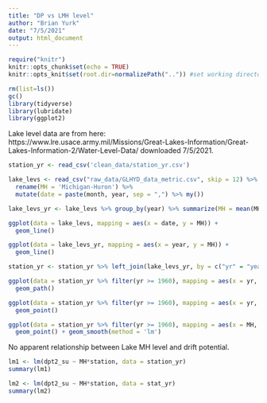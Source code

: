 ```yaml
---
title: "DP vs LMH level"
author: "Brian Yurk"
date: "7/5/2021"
output: html_document
---
```


```r
require("knitr")
knitr::opts_chunk$set(echo = TRUE)
knitr::opts_knit$set(root.dir=normalizePath("..")) #set working directory to the project directory
```

```r
rm(list=ls())
gc()
library(tidyverse)
library(lubridate)
library(ggplot2)
```

Lake level data are from here: https://www.lre.usace.army.mil/Missions/Great-Lakes-Information/Great-Lakes-Information-2/Water-Level-Data/ downloaded 7/5/2021.

```r
station_yr <- read_csv('clean_data/station_yr.csv')

lake_levs <- read_csv("raw_data/GLHYD_data_metric.csv", skip = 12) %>%
  rename(MH = 'Michigan-Huron') %>%
  mutate(date = paste(month, year, sep = ",") %>% my())

lake_levs_yr <- lake_levs %>% group_by(year) %>% summarize(MH = mean(MH))
```


```r
ggplot(data = lake_levs, mapping = aes(x = date, y = MH)) +
  geom_line()

ggplot(data = lake_levs_yr, mapping = aes(x = year, y = MH)) +
  geom_line()
```


```r
station_yr <- station_yr %>% left_join(lake_levs_yr, by = c("yr" = "year"))
```

```r
ggplot(data = station_yr %>% filter(yr >= 1960), mapping = aes(x = yr, y = dpt2_su, color = station)) +
  geom_path()

ggplot(data = station_yr %>% filter(yr >= 1960), mapping = aes(x = yr, y = MH)) +
  geom_point()

ggplot(data = station_yr %>% filter(yr >= 1960), mapping = aes(x = MH, y = dpt2_su, color = station)) +
  geom_point() + geom_smooth(method = 'lm')


```

No apparent relationship between Lake MH level and drift potential.

```r
lm1 <- lm(dpt2_su ~ MH*station, data = station_yr)
summary(lm1)

lm2 <- lm(dpt2_su ~ MH*station, data = stat_yr)
summary(lm2)
```